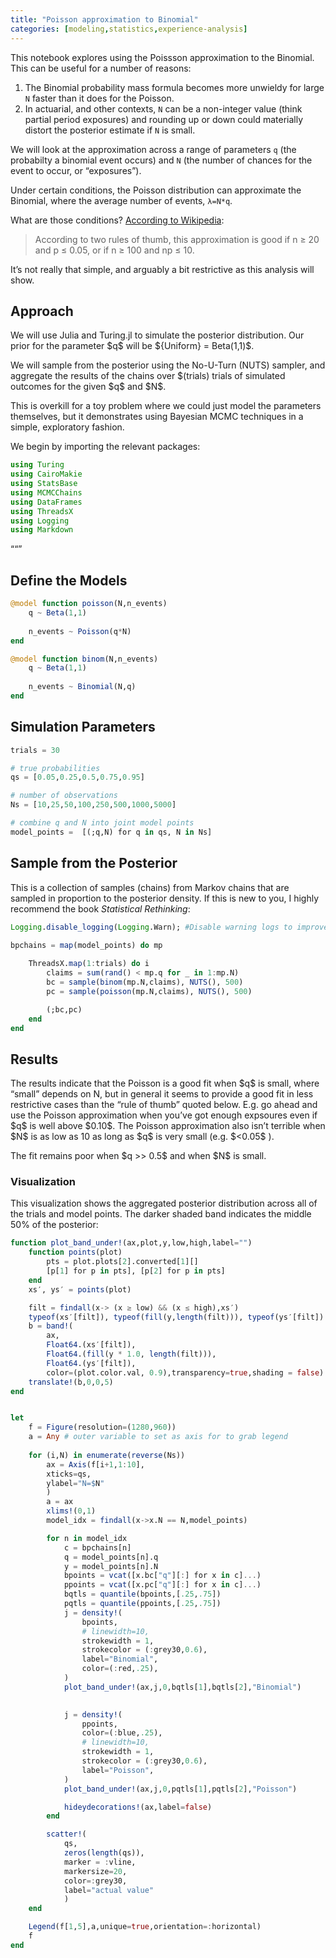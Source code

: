 ```yaml
---
title: "Poisson approximation to Binomial"
categories: [modeling,statistics,experience-analysis]
---
```


This notebook explores using the Poissson approximation to the Binomial. This can be useful for a number of reasons:

1. The Binomial probability mass formula becomes more unwieldy for large ``N`` faster than it does for the Poisson.
2. In actuarial, and other contexts, ``N`` can be a non-integer value (think partial period exposures) and rounding up or down could materially distort the posterior estimate if ``N`` is small.

We will look at the approximation across a range of parameters ``q`` (the probabilty a binomial event occurs) and ``N`` (the number of chances for the event to occur, or "exposures"). 

Under certain conditions, the Poisson distribution can approximate the Binomial, where the average number of events, ``λ=N*q``.

What are those conditions? [According to Wikipedia](https://en.wikipedia.org/wiki/Binomial_distribution#Poisson_approximation): 

> According to two rules of thumb, this approximation is good if n ≥ 20 and p ≤ 0.05, or if n ≥ 100 and np ≤ 10.

It's not really that simple, and arguably a bit restrictive as this analysis will show.

## Approach

We will use Julia and Turing.jl to simulate the posterior distribution. Our prior for the parameter \$q\$ will be \${Uniform} = Beta(1,1)\$.

We will sample from the posterior using the No-U-Turn (NUTS) sampler, and aggregate the results of the chains over $(trials) trials of simulated outcomes for the given \$q\$ and \$N\$.

This is overkill for a toy problem where we could just model the parameters themselves, but it demonstrates using Bayesian MCMC techniques in a simple, exploratory fashion.

We begin by importing the relevant packages:


```julia
using Turing
using CairoMakie
using StatsBase
using MCMCChains
using DataFrames
using ThreadsX
using Logging
using Markdown
```
"""

## Define the Models

```julia
@model function poisson(N,n_events) 
	q ~ Beta(1,1)
	
	n_events ~ Poisson(q*N)
end

@model function binom(N,n_events) 
	q ~ Beta(1,1)
	
	n_events ~ Binomial(N,q)
end
```

## Simulation Parameters

```julia
trials = 30

# true probabilities
qs = [0.05,0.25,0.5,0.75,0.95]

# number of observations
Ns = [10,25,50,100,250,500,1000,5000]

# combine q and N into joint model points
model_points =  [(;q,N) for q in qs, N in Ns]
```



## Sample from the Posterior


This is a collection of samples (chains) from Markov chains that are sampled in proportion to the posterior density. If this is new to you, I highly recommend the book *Statistical Rethinking*:

```julia
Logging.disable_logging(Logging.Warn); #Disable warning logs to improve sampling time

bpchains = map(model_points) do mp
	
    ThreadsX.map(1:trials) do i
        claims = sum(rand() < mp.q for _ in 1:mp.N)
        bc = sample(binom(mp.N,claims), NUTS(), 500)
        pc = sample(poisson(mp.N,claims), NUTS(), 500)

        (;bc,pc)
    end
end
```

## Results

The results indicate that the Poisson is a good fit when \$q\$ is small, where "small" depends on N, but in general it seems to provide a good fit in less restrictive cases than the "rule of thumb" quoted below. E.g. go ahead and use the Poisson approximation when you've got enough expsoures even if \$q\$ is well above \$0.10\$. The Poisson approximation also isn't terrible when \$N\$ is as low as 10 as long as \$q\$ is very small (e.g.  \$<0.05\$ ).

The fit remains poor when \$q >> 0.5\$ and when \$N\$ is small.

### Visualization

This visualization shows the aggregated posterior distribution across all of the trials and model points. The darker shaded band indicates the middle 50% of the posterior:

```julia
function plot_band_under!(ax,plot,y,low,high,label="")
    function points(plot)
        pts = plot.plots[2].converted[1][]
        [p[1] for p in pts], [p[2] for p in pts]
    end    
    xs′, ys′ = points(plot)

    filt = findall(x-> (x ≥ low) && (x ≤ high),xs′)
    typeof(xs′[filt]), typeof(fill(y,length(filt))), typeof(ys′[filt])
    b = band!(
        ax,
        Float64.(xs′[filt]), 
        Float64.(fill(y * 1.0, length(filt))), 
        Float64.(ys′[filt]),
        color=(plot.color.val, 0.9),transparency=true,shading = false) # 0.25 alpha
    translate!(b,0,0,5)
end


let
    f = Figure(resolution=(1280,960))
    a = Any # outer variable to set as axis for to grab legend
    
    for (i,N) in enumerate(reverse(Ns))
        ax = Axis(f[i+1,1:10],
        xticks=qs,
        ylabel="N=$N"
        )
        a = ax
        xlims!(0,1)
        model_idx = findall(x->x.N == N,model_points)

        for n in model_idx
            c = bpchains[n]
            q = model_points[n].q
            y = model_points[n].N
            bpoints = vcat([x.bc["q"][:] for x in c]...)
            ppoints = vcat([x.pc["q"][:] for x in c]...)
            bqtls = quantile(bpoints,[.25,.75])
            pqtls = quantile(ppoints,[.25,.75])
            j = density!(
				bpoints,
				# linewidth=10,
				strokewidth = 1, 
				strokecolor = (:grey30,0.6),
				label="Binomial",
            	color=(:red,.25),
            )
            plot_band_under!(ax,j,0,bqtls[1],bqtls[2],"Binomial")
        

            j = density!(
				ppoints, 
				color=(:blue,.25),
				# linewidth=10,
				strokewidth = 1, 
				strokecolor = (:grey30,0.6),
				label="Poisson",
			)
            plot_band_under!(ax,j,0,pqtls[1],pqtls[2],"Poisson")

            hideydecorations!(ax,label=false)
        end

        scatter!(
            qs,
            zeros(length(qs)),
            marker = :vline,
            markersize=20,
            color=:grey30,
            label="actual value"
            )
    end

    Legend(f[1,5],a,unique=true,orientation=:horizontal)
    f
end
```